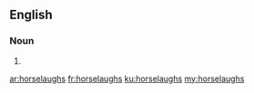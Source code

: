 ==English==

===Noun===
{{head|en|plural}}

# {{plural of|horselaugh|lang=en}}

[[ar:horselaughs]]
[[fr:horselaughs]]
[[ku:horselaughs]]
[[my:horselaughs]]